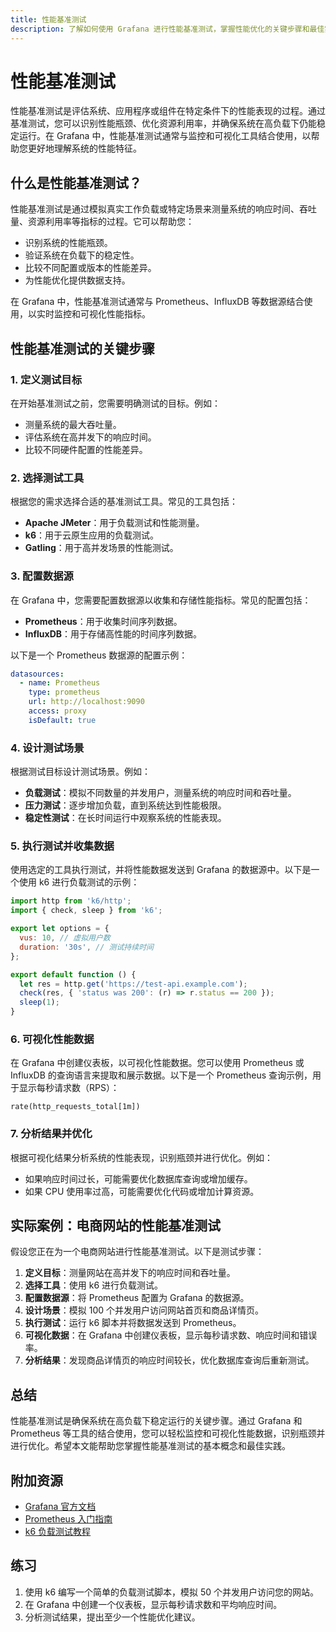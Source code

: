 ```yaml
---
title: 性能基准测试
description: 了解如何使用 Grafana 进行性能基准测试，掌握性能优化的关键步骤和最佳实践。
---
```


# 性能基准测试

性能基准测试是评估系统、应用程序或组件在特定条件下的性能表现的过程。通过基准测试，您可以识别性能瓶颈、优化资源利用率，并确保系统在高负载下仍能稳定运行。在 Grafana 中，性能基准测试通常与监控和可视化工具结合使用，以帮助您更好地理解系统的性能特征。

## 什么是性能基准测试？

性能基准测试是通过模拟真实工作负载或特定场景来测量系统的响应时间、吞吐量、资源利用率等指标的过程。它可以帮助您：

- 识别系统的性能瓶颈。
- 验证系统在负载下的稳定性。
- 比较不同配置或版本的性能差异。
- 为性能优化提供数据支持。

在 Grafana 中，性能基准测试通常与 Prometheus、InfluxDB 等数据源结合使用，以实时监控和可视化性能指标。

## 性能基准测试的关键步骤

### 1. 定义测试目标

在开始基准测试之前，您需要明确测试的目标。例如：

- 测量系统的最大吞吐量。
- 评估系统在高并发下的响应时间。
- 比较不同硬件配置的性能差异。

### 2. 选择测试工具

根据您的需求选择合适的基准测试工具。常见的工具包括：

- **Apache JMeter**：用于负载测试和性能测量。
- **k6**：用于云原生应用的负载测试。
- **Gatling**：用于高并发场景的性能测试。

### 3. 配置数据源

在 Grafana 中，您需要配置数据源以收集和存储性能指标。常见的配置包括：

- **Prometheus**：用于收集时间序列数据。
- **InfluxDB**：用于存储高性能的时间序列数据。

以下是一个 Prometheus 数据源的配置示例：

```yaml
datasources:
  - name: Prometheus
    type: prometheus
    url: http://localhost:9090
    access: proxy
    isDefault: true
```

### 4. 设计测试场景

根据测试目标设计测试场景。例如：

- **负载测试**：模拟不同数量的并发用户，测量系统的响应时间和吞吐量。
- **压力测试**：逐步增加负载，直到系统达到性能极限。
- **稳定性测试**：在长时间运行中观察系统的性能表现。

### 5. 执行测试并收集数据

使用选定的工具执行测试，并将性能数据发送到 Grafana 的数据源中。以下是一个使用 k6 进行负载测试的示例：

```javascript
import http from 'k6/http';
import { check, sleep } from 'k6';

export let options = {
  vus: 10, // 虚拟用户数
  duration: '30s', // 测试持续时间
};

export default function () {
  let res = http.get('https://test-api.example.com');
  check(res, { 'status was 200': (r) => r.status == 200 });
  sleep(1);
}
```

### 6. 可视化性能数据

在 Grafana 中创建仪表板，以可视化性能数据。您可以使用 Prometheus 或 InfluxDB 的查询语言来提取和展示数据。以下是一个 Prometheus 查询示例，用于显示每秒请求数（RPS）：

```promql
rate(http_requests_total[1m])
```

### 7. 分析结果并优化

根据可视化结果分析系统的性能表现，识别瓶颈并进行优化。例如：

- 如果响应时间过长，可能需要优化数据库查询或增加缓存。
- 如果 CPU 使用率过高，可能需要优化代码或增加计算资源。

## 实际案例：电商网站的性能基准测试

假设您正在为一个电商网站进行性能基准测试。以下是测试步骤：

1. **定义目标**：测量网站在高并发下的响应时间和吞吐量。
2. **选择工具**：使用 k6 进行负载测试。
3. **配置数据源**：将 Prometheus 配置为 Grafana 的数据源。
4. **设计场景**：模拟 100 个并发用户访问网站首页和商品详情页。
5. **执行测试**：运行 k6 脚本并将数据发送到 Prometheus。
6. **可视化数据**：在 Grafana 中创建仪表板，显示每秒请求数、响应时间和错误率。
7. **分析结果**：发现商品详情页的响应时间较长，优化数据库查询后重新测试。

## 总结

性能基准测试是确保系统在高负载下稳定运行的关键步骤。通过 Grafana 和 Prometheus 等工具的结合使用，您可以轻松监控和可视化性能数据，识别瓶颈并进行优化。希望本文能帮助您掌握性能基准测试的基本概念和最佳实践。

## 附加资源

- [Grafana 官方文档](https://grafana.com/docs/)
- [Prometheus 入门指南](https://prometheus.io/docs/introduction/overview/)
- [k6 负载测试教程](https://k6.io/docs/)

## 练习

1. 使用 k6 编写一个简单的负载测试脚本，模拟 50 个并发用户访问您的网站。
2. 在 Grafana 中创建一个仪表板，显示每秒请求数和平均响应时间。
3. 分析测试结果，提出至少一个性能优化建议。

